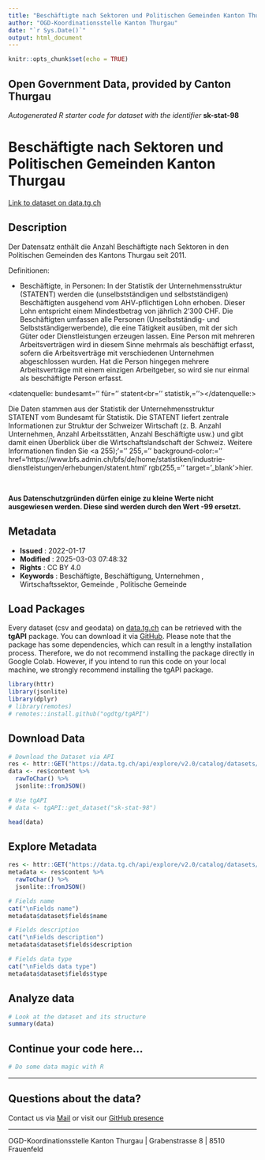 ```yaml
---
title: "Beschäftigte nach Sektoren und Politischen Gemeinden Kanton Thurgau"
author: "OGD-Koordinationsstelle Kanton Thurgau"
date: "`r Sys.Date()`"
output: html_document
---
```


```r
knitr::opts_chunk$set(echo = TRUE)
```

## Open Government Data, provided by **Canton Thurgau**
*Autogenerated R starter code for dataset with the identifier* **sk-stat-98**


# **Beschäftigte nach Sektoren und Politischen Gemeinden Kanton Thurgau**

[Link to dataset on data.tg.ch](https://data.tg.ch/explore/dataset/sk-stat-98/information/)

## Description

<p class='MsoNormal'>Der Datensatz enthält die Anzahl Beschäftigte nach Sektoren in den Politischen Gemeinden des Kantons Thurgau seit 2011.</p><p class='MsoNormal'>Definitionen:</p><ul><li>Beschäftigte, in Personen: In der Statistik der Unternehmensstruktur (STATENT) werden die (unselbstständigen und selbstständigen) Beschäftigten ausgehend vom AHV-pflichtigen Lohn erhoben. Dieser Lohn entspricht einem Mindestbetrag von jährlich 2‘300 CHF. Die Beschäftigten umfassen alle Personen (Unselbstständig- und Selbstständigerwerbende), die eine Tätigkeit ausüben, mit der sich Güter oder Dienstleistungen erzeugen lassen. Eine Person mit mehreren Arbeitsverträgen wird in diesem Sinne mehrmals als beschäftigt erfasst, sofern die Arbeitsverträge mit verschiedenen Unternehmen abgeschlossen wurden. Hat die Person hingegen mehrere Arbeitsverträge mit einem einzigen Arbeitgeber, so wird sie nur einmal als beschäftigte Person erfasst.</li></ul><div><datenquelle: bundesamt='' für='' statent<br='' statistik,=''></datenquelle:></div><p class='MsoNormal'><font face='inherit'>Die Daten stammen aus der </font>Statistik der Unternehmensstruktur STATENT <font face='inherit'>vom Bundesamt für Statistik. </font>Die STATENT liefert zentrale Informationen zur Struktur der Schweizer Wirtschaft (z. B. Anzahl Unternehmen, Anzahl Arbeitsstätten, Anzahl Beschäftigte usw.) und gibt damit einen Überblick über die Wirtschaftslandschaft der Schweiz. <font face='inherit'>Weitere Informationen finden Sie </font><a 255);'='' 255,='' background-color:='' href='https://www.bfs.admin.ch/bfs/de/home/statistiken/industrie-dienstleistungen/erhebungen/statent.html' rgb(255,='' target='_blank'>hier</a>.</p><p class='MsoNormal'><br></p><p class='MsoNormal'><span style='font-weight: bolder;'>Aus Datenschutzgründen dürfen einige zu kleine Werte nicht ausgewiesen werden. Diese sind werden durch den Wert -99 ersetzt.</span><br></p>

## Metadata

- **Issued**                   : 2022-01-17
- **Modified**                 : 2025-03-03 07:48:32
- **Rights**                   : CC BY 4.0
- **Keywords**                 : Beschäftigte, Beschäftigung, Unternehmen , Wirtschaftssektor, Gemeinde , Politische Gemeinde

## Load Packages

Every dataset (csv and geodata) on [data.tg.ch](https://data.tg.ch/pages/start/) can be retrieved with the **tgAPI** package. You can download it via [GitHub](https://github.com/ogdtg/tgAPI). Please note that the package has some dependencies, which can result in a lengthy installation process. Therefore, we do not recommend installing the package directly in Google Colab. However, if you intend to run this code on your local machine, we strongly recommend installing the tgAPI package.

```r
library(httr)
library(jsonlite)
library(dplyr)
# library(remotes)
# remotes::install.github("ogdtg/tgAPI")

```


## Download Data


```r
# Download the Dataset via API
res <- httr::GET("https://data.tg.ch/api/explore/v2.0/catalog/datasets/sk-stat-98/exports/json")
data <- res$content %>%
  rawToChar() %>%
  jsonlite::fromJSON()

# Use tgAPI
# data <- tgAPI::get_dataset("sk-stat-98")

head(data)

```


## Explore Metadata

```r

res <- httr::GET("https://data.tg.ch/api/explore/v2.0/catalog/datasets/sk-stat-98")
metadata <- res$content %>%
  rawToChar() %>%
  jsonlite::fromJSON()

# Fields name
cat("\nFields name")
metadata$dataset$fields$name

# Fields description
cat("\nFields description")
metadata$dataset$fields$description

# Fields data type
cat("\nFields data type")
metadata$dataset$fields$type

```


## Analyze data

```r

# Look at the dataset and its structure
summary(data)

```


## Continue your code here...


```r
# Do some data magic with R
```

------------------------------------------------------------------------

## Questions about the data?

Contact us via [Mail](mailto:ogd@tg.ch) or visit our [GitHub presence](https://github.com/ogdtg)


------------------------------------------------------------------------

OGD-Koordinationsstelle Kanton Thurgau | Grabenstrasse 8 | 8510 Frauenfeld
